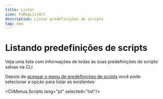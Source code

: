 ```yaml
---
title: Listar
icon: FaRegListAlt
description: Listar predefinições de scripts
tag: new
---
```


# Listando predefinições de scripts

Veja uma lista com informações de todas as suas predefinições de scripts salvas na CLI

Depois de [acessar o menu de predefinições de scripts](/docs/presets/scripts/start) você pode selecionar a opção para listar as existentes:

<CliMenus.Scripts lang="pt" selected="list"/>